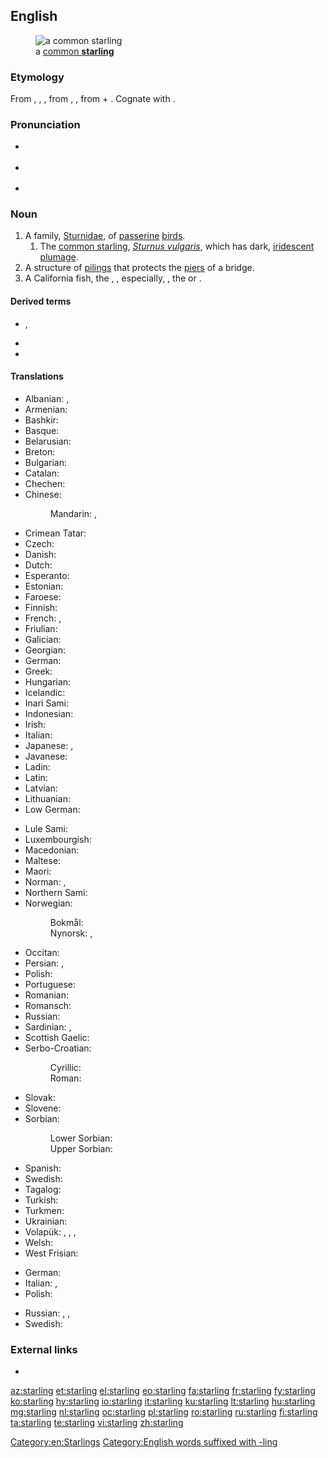 {{also|Starling}}
==English==
[[Image:Common starling in london.jpg|thumb|right|a [[common starling|common '''starling''']]]]

===Etymology===
From {{inh|en|enm|starling}}, {{m|enm|sterling}}, {{m|enm|sterlinge}}, from {{inh|en|ang|starlinc}}, {{m|ang|stærlinc||starling}}, from {{m|ang|stær||starling}} + {{m|ang|-ling|-linc, -ling|pos=diminutive suffix}}. Cognate with {{cog|dum|sterlinck||starling}}.

===Pronunciation===
* {{a|GenAm}} {{IPA|/ˈstɑɹlɪŋ/|lang=en}}
* {{a|RP}} {{IPA|/ˈstɑːlɪŋ/|lang=en}}
* {{rhymes|ɑː(ɹ)lɪŋ|lang=en}}

===Noun===
{{en-noun}}

# A family, [[Sturnidae]], of [[passerine]] [[bird]]s.
## The [[common starling]], ''[[Sturnus vulgaris]]'', which has dark, [[iridescent]] [[plumage]].
# A structure of [[piling]]s that protects the [[pier]]s of a bridge.
# A California fish, the {{vern|rock trout}}, {{taxlink|Hexagrammos|genus|noshow=1|ver=161206}}, especially, {{taxlink|Hexagrammos decagrammus|species|noshow=1|ver=161216}}, the {{vern|boregat}} or {{vern|bodieron}}. <!--Webster 1913/Century-->

====Derived terms====
* {{l|en|common starling}}, {{l|en|European starling}}
* {{l|en|rosy starling}}
* {{l|en|spotless starling}}

====Translations====
{{trans-top|bird}}
* Albanian: {{t+|sq|shturë|?}}, {{t+|sq|gargull|?}}
* Armenian: {{t+|hy|սարյակ}}
* Bashkir: {{t|ba|сыйырсыҡ|sc=Cyrl}}
* Basque: {{t|eu|arabazozo}}
* Belarusian: {{t|be|шпак|m}}
* Breton: {{t+|br|dred|?}}
* Bulgarian: {{t+|bg|скоре́ц|m}}
* Catalan: {{t+|ca|estornell|?}}
* Chechen: {{t|ce|алкханч}}
* Chinese:
*: Mandarin: {{t+|cmn|椋鳥|sc=Hani}}, {{t+|cmn|椋鸟|tr=liángniǎo|sc=Hani}}
* Crimean Tatar: {{t|crh|sıyırcıq}}
* Czech: {{t+|cs|špaček|m}}
* Danish: {{t+|da|stær|c}}
* Dutch: {{t+|nl|spreeuw|m|f}}
* Esperanto: {{t|eo|sturno}}
* Estonian: {{t+|et|kuldnokk}}
* Faroese: {{t|fo|stari|m}}
* Finnish: {{t+|fi|kottarainen}}
* French: {{t+|fr|étourneau|m}}, {{t+|fr|sansonnet|m}}
* Friulian: {{t|fur|sturnel|?}}
* Galician: {{t|gl|estorniño|m}}
* Georgian: {{t|ka|შოშია}}
* German: {{t+|de|Star|m}}
* Greek: {{t+|el|ψαρόνι|n}}
* Hungarian: {{t+|hu|seregély}}
* Icelandic: {{t+|is|stari|m}}
* Inari Sami: {{t|smn|kottarâš}}
* Indonesian: {{t+|id|jalak}}
* Irish: {{t|ga|druid|f}}
* Italian: {{t+|it|storno|m}}
* Japanese: {{t|ja|ムクドリ|tr=mukudori|sc=Jpan}}, {{t+|ja|椋鳥|tr=mukudori|sc=Jpan}}
* Javanese: {{t|jv|jalak}}
* Ladin: {{t|lld|storno|?}}
* Latin: {{t|la|sturnus|m}}
* Latvian: {{t|lv|mājas strazds|m}}
* Lithuanian: {{t+|lt|varnėnas|m}}
* Low German: {{t|nds|Spree|m|f}}
{{trans-mid}}
* Lule Sami: {{t|smj|sterra}}
* Luxembourgish: {{t|lb|Spréif|f}}
* Macedonian: {{t|mk|сколовра́нец|m}}
* Maltese: {{t|mt|sturnell|?}}
* Maori: {{t|mi|tāringi}}
* Norman: {{t|nrf|étourné|m}} {{qualifier|Guernsey}}, {{t|nrf|êtourné|m}} {{qualifier|Jersey}}
* Northern Sami: {{t|se|stárra}}
* Norwegian:
*: Bokmål: {{t|no|stær|m}}
*: Nynorsk: {{t|nn|stare|m}}, {{t|nn|star|m}}
* Occitan: {{t+|oc|estornèl|m}}
* Persian: {{t+|fa|سار|tr=sār|sc=fa-Arab}}, {{t+|fa|ساری|tr=sāri|sc=fa-Arab}}
* Polish: {{t+|pl|szpak|m}}
* Portuguese: {{t+|pt|estorninho|m}}
* Romanian: {{t+|ro|graur|m}}
* Romansch: {{t|rm|sturnel|?}}
* Russian: {{t+|ru|скворе́ц|m}}
* Sardinian: {{t|sc|istùrulu campinu|?}}, {{t|sc|sturru grandinau|?}}
* Scottish Gaelic: {{t|gd|druid|f}}
* Serbo-Croatian:
*: Cyrillic: {{t|sh|чво́рак|m|sc=Cyrl}}
*: Roman: {{t+|sh|čvórak|m}}
* Slovak: {{t|sk|škorec|m}}
* Slovene: {{t+|sl|škorec|m}}
* Sorbian:
*: Lower Sorbian: {{t|dsb|škórc|m}}
*: Upper Sorbian: {{t|hsb|škórc|m}}
* Spanish: {{t+|es|estornino|m}}
* Swedish: {{t+|sv|stare|c}}
* Tagalog: {{t|tl|martines}}
* Turkish: {{t+|tr|sığırcık}}
* Turkmen: {{t|tk|sar}}
* Ukrainian: {{t|uk|шпак|m}}
* Volapük: {{qualifier|♂♀}} {{t+|vo|sturnod}}, {{qualifier|♂}} {{t|vo|histurnod}}, {{qualifier|♀}} {{t|vo|jisturnod}}, {{qualifier|♂♀ offspring}} {{t|vo|sturnodül}}
* Welsh: {{t|cy|drudwen|f}}
* West Frisian: {{t+|fy|protter|?}}
{{trans-bottom}}

{{trans-top|pilings}}
* German: {{t+|de|Eisbrecher|m}}
* Italian: {{t+|it|palificazione|f}}, {{t+|it|palafitta|?}}
* Polish: {{t|pl|izbica|?}}
{{trans-mid}}
* Russian: {{t+|ru|водоре́з|m}}, {{t+|ru|волноре́з|m}}, {{t+|ru|ледоре́з|m}}
* Swedish: {{t+|sv|isbrytare|c}}
{{trans-bottom}}

===External links===
* {{pedia}}

[[Category:en:Starlings]]
[[Category:English words suffixed with -ling]]

[[az:starling]]
[[et:starling]]
[[el:starling]]
[[eo:starling]]
[[fa:starling]]
[[fr:starling]]
[[fy:starling]]
[[ko:starling]]
[[hy:starling]]
[[io:starling]]
[[it:starling]]
[[ku:starling]]
[[lt:starling]]
[[hu:starling]]
[[mg:starling]]
[[nl:starling]]
[[oc:starling]]
[[pl:starling]]
[[ro:starling]]
[[ru:starling]]
[[fi:starling]]
[[ta:starling]]
[[te:starling]]
[[vi:starling]]
[[zh:starling]]